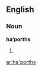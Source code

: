 ==English==

===Noun===
'''ha’porths''' {{p}}

# {{plural of|[[ha'porth#English|ha’porth]]}}

[[ar:ha'porths]]